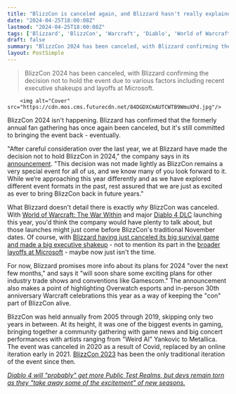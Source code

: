 ```yaml
---
title: "BlizzCon is canceled again, and Blizzard hasn't really explained why - but says it's coming back 'in future years'"
date: "2024-04-25T18:00:08Z"
lastmod: "2024-04-25T18:00:08Z"
tags: ['Blizzard', 'BlizzCon', 'Warcraft', 'Diablo', 'World of Warcraft', 'Microsoft', 'Xbox', 'Gamecom', 'Overwatch', 'Gamescom']
draft: false
summary: "BlizzCon 2024 has been canceled, with Blizzard confirming the decision not to hold the event due to various factors including recent executive shakeups and layoffs at Microsoft."
layout: PostSimple
---
```

> BlizzCon 2024 has been canceled, with Blizzard confirming the decision not to hold the event due to various factors including recent executive shakeups and layoffs at Microsoft.


        <img alt="Cover" src="https://cdn.mos.cms.futurecdn.net/84DGDXCmAUTCWTB9WmuXPd.jpg"/>
        
BlizzCon 2024 isn't happening. Blizzard has confirmed that the formerly annual fan gathering has once again been canceled, but it's still committed to bringing the event back - eventually.

"After careful consideration over the last year, we at Blizzard have made the decision not to hold BlizzCon in 2024," the company says in its [announcement](https://blizzcon.com/en-us/news/24072107). "This decision was not made lightly as BlizzCon remains a very special event for all of us, and we know many of you look forward to it. While we’re approaching this year differently and as we have explored different event formats in the past, rest assured that we are just as excited as ever to bring BlizzCon back in future years."

What Blizzard doesn't detail there is exactly *why* BlizzCon was canceled. With [World of Warcraft: The War Within](https://www.gamesradar.com/world-of-warcraft-the-war-within-alpha-hands-on-gameplay-preview/) and major [Diablo 4 DLC](https://www.gamesradar.com/diablo-4-dlc/) launching this year, you'd think the company would have plenty to talk about, but those launches might just come before BlizzCon's traditional November dates. Of course, with [Blizzard having just canceled its big survival game and made a big executive shakeup](https://www.gamesradar.com/just-3-months-after-the-xbox-deal-closed-blizzards-canceling-its-new-universe-survival-game-losing-its-president-and-co-founder-and-moving-devs-to-new-projects/) - not to mention its part in the [broader layoffs at Microsoft](https://www.gamesradar.com/phil-spencer-announces-microsoft-is-laying-off-nearly-2000-people-from-its-gaming-division/) - maybe now just isn't the time.

For now, Blizzard promises more info about its plans for 2024 "over the next few months," and says it "will soon share some exciting plans for other industry trade shows and conventions like Gamescom." The announcement also makes a point of highlighting Overwatch esports and in-person 30th anniversary Warcraft celebrations this year as a way of keeping the "con" part of BlizzCon alive.

BlizzCon was held annually from 2005 through 2019, skipping only two years in between. At its height, it was one of the biggest events in gaming, bringing together a community gathering with game news and big concert performances with artists ranging from "Weird Al" Yankovic to Metallica. The event was canceled in 2020 as a result of Covid, replaced by an online iteration early in 2021. [BlizzCon 2023](https://www.gamesradar.com/blizzcon-2023-recap-the-triumphant-return-of-chris-metzen-pushes-blizzard-past-some-missed-opportunities/) has been the only traditional iteration of the event since then.

[<em>Diablo 4 will "probably" get more Public Test Realms, but devs remain torn as they "take away some of the excitement" of new seasons.</em>](https://www.gamesradar.com/games/action-rpg/diablo-4-will-probably-get-more-public-test-realms-but-devs-remain-torn-as-they-take-away-some-of-the-excitement-of-new-seasons/)
        